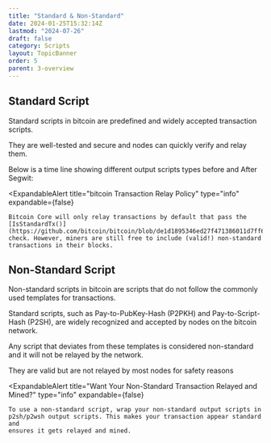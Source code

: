 ```yaml
---
title: "Standard & Non-Standard"
date: 2024-01-25T15:32:14Z
lastmod: "2024-07-26"
draft: false
category: Scripts
layout: TopicBanner
order: 5
parent: 3-overview
---
```


## Standard Script

Standard scripts in bitcoin are predefined and widely accepted transaction scripts.

They are well-tested and secure and nodes can quickly verify and relay them.

Below is a time line showing different output scripts types before and After Segwit:

<div className="dark:hidden">
  <SvgDisplay
    src="/bitcoin-topics/static/images/topics/overview/segwit-timeline.svg"
    width="100%"
    height="auto"
  />
</div>
<div className="hidden dark:block">
  <SvgDisplay
    src="/bitcoin-topics/static/images/topics/overview/dark-segwit-timeline.svg"
    width="100%"
    height="auto"
  />
</div>



<ExpandableAlert
    title="bitcoin Transaction Relay Policy"
    type="info"
    expandable={false}
>
    Bitcoin Core will only relay transactions by default that pass the
    [IsStandardTx()](https://github.com/bitcoin/bitcoin/blob/de1d1895346ed27f471386011d7ff64508f8b39c/src/policy/policy.cpp#L94)
    check. However, miners are still free to include (valid!) non-standard
    transactions in their blocks.
</ExpandableAlert>

## Non-Standard Script

Non-standard scripts in bitcoin are scripts that do not follow the commonly used templates for transactions.

Standard scripts, such as Pay-to-PubKey-Hash (P2PKH) and Pay-to-Script-Hash (P2SH), are widely recognized and accepted by nodes on the bitcoin network.

Any script that deviates from these templates is considered non-standard and it will not be relayed by the network.

They are valid but are not relayed by most nodes for safety reasons


<div className="dark:hidden">
  <SvgDisplay
    src="/bitcoin-topics/static/images/topics/overview/isStandard-check.svg"
    width="100%"
    height="auto"
  />
</div>
<div className="hidden dark:block">
  <SvgDisplay
    src="/bitcoin-topics/static/images/topics/overview/dark-isStandard-check.png"
    width="100%"
    height="auto"
  />
</div>

<ExpandableAlert
    title="Want Your Non-Standard Transaction Relayed and Mined?"
    type="info"
    expandable={false}
>
    To use a non-standard script, wrap your non-standard output scripts in
    p2sh/p2wsh output scripts. This makes your transaction appear standard and
    ensures it gets relayed and mined.
</ExpandableAlert>
